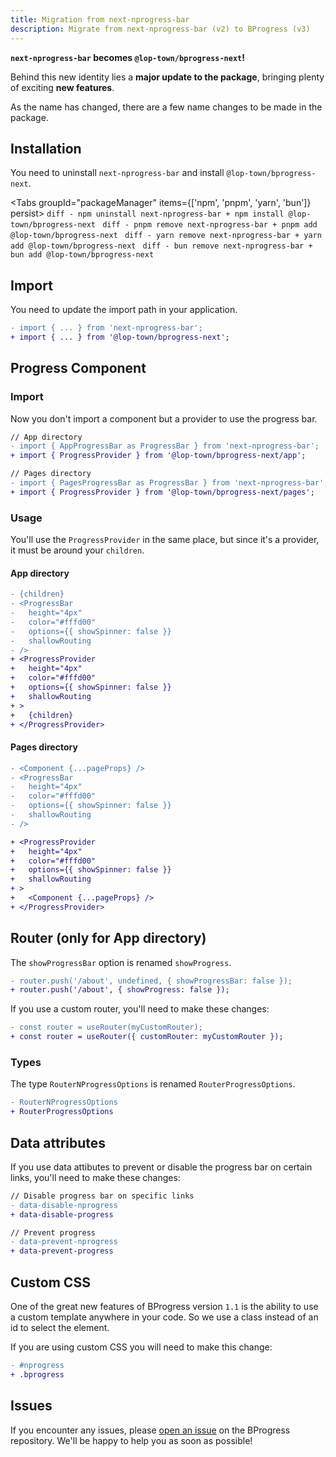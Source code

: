 ```yaml
---
title: Migration from next-nprogress-bar
description: Migrate from next-nprogress-bar (v2) to BProgress (v3)
---
```



**`next-nprogress-bar` becomes `@lop-town/bprogress-next`!**

Behind this new identity lies a **major update to the package**, bringing plenty of exciting **new features**.

As the name has changed, there are a few name changes to be made in the package.

## Installation

You need to uninstall `next-nprogress-bar` and install `@lop-town/bprogress-next`.

<Tabs groupId="packageManager" items={['npm', 'pnpm', 'yarn', 'bun']} persist>
  <Tab value="npm">
    ```diff - npm uninstall next-nprogress-bar + npm install @lop-town/bprogress-next ```
  </Tab>
  <Tab value="pnpm">
    ```diff - pnpm remove next-nprogress-bar + pnpm add @lop-town/bprogress-next ```
  </Tab>
  <Tab value="yarn">
    ```diff - yarn remove next-nprogress-bar + yarn add @lop-town/bprogress-next ```
  </Tab>
  <Tab value="bun">
    ```diff - bun remove next-nprogress-bar + bun add @lop-town/bprogress-next ```
  </Tab>
</Tabs>

## Import

You need to update the import path in your application.

```diff
- import { ... } from 'next-nprogress-bar';
+ import { ... } from '@lop-town/bprogress-next';
```

## Progress Component

### Import

Now you don't import a component but a provider to use the progress bar.

```diff
// App directory
- import { AppProgressBar as ProgressBar } from 'next-nprogress-bar';
+ import { ProgressProvider } from '@lop-town/bprogress-next/app';

// Pages directory
- import { PagesProgressBar as ProgressBar } from 'next-nprogress-bar';
+ import { ProgressProvider } from '@lop-town/bprogress-next/pages';
```

### Usage

You'll use the `ProgressProvider` in the same place, but since it's a provider, it must be around your `children`.

#### App directory

```diff
- {children}
- <ProgressBar
-   height="4px"
-   color="#fffd00"
-   options={{ showSpinner: false }}
-   shallowRouting
- />
+ <ProgressProvider
+   height="4px"
+   color="#fffd00"
+   options={{ showSpinner: false }}
+   shallowRouting
+ >
+   {children}
+ </ProgressProvider>
```

#### Pages directory

```diff
- <Component {...pageProps} />
- <ProgressBar
-   height="4px"
-   color="#fffd00"
-   options={{ showSpinner: false }}
-   shallowRouting
- />
```

```diff
+ <ProgressProvider
+   height="4px"
+   color="#fffd00"
+   options={{ showSpinner: false }}
+   shallowRouting
+ >
+   <Component {...pageProps} />
+ </ProgressProvider>
```

## Router (only for App directory)

The `showProgressBar` option is renamed `showProgress`.

```diff
- router.push('/about', undefined, { showProgressBar: false });
+ router.push('/about', { showProgress: false });
```

If you use a custom router, you'll need to make these changes:

```diff
- const router = useRouter(myCustomRouter);
+ const router = useRouter({ customRouter: myCustomRouter });
```

### Types

The type `RouterNProgressOptions` is renamed `RouterProgressOptions`.

```diff
- RouterNProgressOptions
+ RouterProgressOptions
```

## Data attributes

If you use data attibutes to prevent or disable the progress bar on certain links, you'll need to make these changes:

```diff
// Disable progress bar on specific links
- data-disable-nprogress
+ data-disable-progress

// Prevent progress
- data-prevent-nprogress
+ data-prevent-progress
```

## Custom CSS

One of the great new features of BProgress version `1.1` is the ability to use a custom template anywhere in your code. So we use a class instead of an id to select the element.

If you are using custom CSS you will need to make this change:

```diff
- #nprogress
+ .bprogress
```

## Issues

If you encounter any issues, please [open an issue](https://github.com/lop-town/bprogress/issues) on the BProgress repository. We'll be happy to help you as soon as possible!
